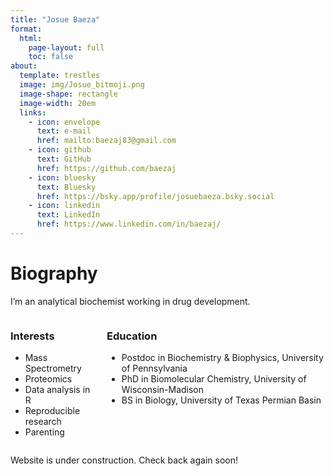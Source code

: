 ```yaml
---
title: "Josue Baeza"
format:
  html:
    page-layout: full
    toc: false
about:
  template: trestles
  image: img/Josue_bitmoji.png
  image-shape: rectangle
  image-width: 20em
  links:
    - icon: envelope
      text: e-mail
      href: mailto:baezaj83@gmail.com
    - icon: github
      text: GitHub
      href: https://github.com/baezaj
    - icon: bluesky
      text: Bluesky
      href: https://bsky.app/profile/josuebaeza.bsky.social
    - icon: linkedin
      text: LinkedIn
      href: https://www.linkedin.com/in/baezaj/
---
```


# Biography

I'm an analytical biochemist working in drug development. 

::: columns
::: column
### Interests

-   Mass Spectrometry
-   Proteomics
-   Data analysis in R
-   Reproducible research
-   Parenting
:::

::: column
### Education

-   Postdoc in Biochemistry & Biophysics, University of Pennsylvania
-   PhD in Biomolecular Chemistry, University of Wisconsin-Madison
-   BS in Biology, University of Texas Permian Basin
:::
:::

Website is under construction. Check back again soon!
